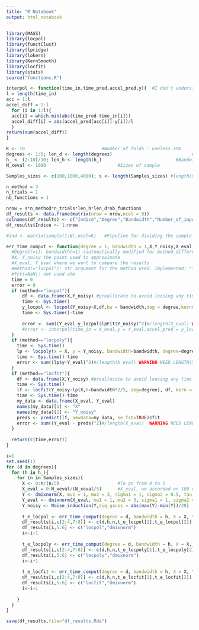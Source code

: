 ---
title: "R Notebook"
output: html_notebook
---

```{r packages}
library(MASS)
library(locpol)
library(functClust)
library(lpridge)
library(lokern)
library(KernSmooth)
library(locfit)
library(stats)
source("functions.R")
```

```{r support functions}
interpol <- function(time_in,time_pred,accel_pred,y){  #I don't understand how to compute                                                                  the function m(x)
l = length(time_in)  
acc = 1:l
accel_diff = 1:l
  for (i in 1:l){
  acc[i] = which.min(abs(time_pred-time_in[i]))
  accel_diff[i] = abs(accel_pred[acc[i]]-y[i])/l
  }
return(sum(accel_diff))
}
```

```{r parameters that we can compare}
K <- 10                             #Number of folds - useless atm
degrees <- 1:5; len_d <- length(degrees)                              #Degree(s)
h_ <- (2:10)/10; len_h <- length(h_)                            #Bandwidth(s)
N_xeval <- 1000                           #Sizes of sample

Samples_sizes <- c(100,1000,4000); s <- length(Samples_sizes) #length(xeval) < 5000 in locpol that's why 3 here atm

n_method = 3
n_trials = 1
nb_functions = 1

nrow = s*n_method*n_trials*len_h*len_d*nb_functions
df_results <- data.frame(matrix(nrow = nrow,ncol = 8))
colnames(df_results) <- c("Indice","Degree","Bandwidth","Number_of_input_points","Method","Function","Time","Error") #Dataframe to fill
df_results$Indice <- 1:nrow

#ind <- matrix(sample(1:N),ncol=K)   #Pipeline for dividing the sample
```

```{r MAIN function}
err_time_comput <- function(degree = 1, bandwidth = 1,X,Y_noisy,X_eval,Y_eval, method = "locpol", fct = NaN){
  #Degree(=1), bandwidth(=1) (automatically modified for method different than locpol) self explicit
  #X, Y_noisy the point used to approximate
  #X_eval, Y_eval where we want to compare the results
  #method(="locpol"): str argument for the method used. Implemented: "locpol";"locpoly","locfit"
  #fct(=NaN): not used atm
  time = 0
  error = 0
  if (method=="locpol"){
      df <- data.frame(X,Y_noisy) #preallocate to avoid loosing any time doing this in the function
      time <- Sys.time()
      y_locpol <- locpol(Y_noisy~X,df,bw = bandwidth,deg = degree,kernel = gaussK,xeval = X_eval) 
      time <- Sys.time()-time
      
      error <- sum((Y_eval-y_locpol$lpFit$Y_noisy)^2)#/length(X_eval) WARNING NEED LENGTH(X_EVAL) CONSTANT
      #error <- interpol(time_in = X_eval,y = Y_eval,accel_pred = y_locpol$lpFit$Y_noisy,time_pred = y_locpol$lpFit$X)
  }
  if (method=="locpoly"){
    time <- Sys.time()
    lp <- locpoly(x = X, y = Y_noisy, bandwidth=bandwidth, degree=degree, gridsize = length(X_eval))
    time <- Sys.time()-time
    error <- sum((lp$y-Y_eval)^2)#/length(X_eval) WARNING NEED LENGTH(X_EVAL) CONSTANT
  }
  if (method=="locfit"){
    df <- data.frame(X,Y_noisy) #preallocate to avoid loosing any time doing this in the function
    time <- Sys.time()
    lf <- locfit(Y_noisy~lp(X,h=bandwidth*2/5, deg=degree), df, kern = "gauss") #Check on your side if indeed h has to be defined like this source:http://chronux.org/chronuxFiles/Documentation/chronux/locfit/m/locfit.html
    time <- Sys.time()-time
    my_data <- data.frame(X_eval, Y_eval)
    names(my_data)[1] <- "X"
    names(my_data)[2] <- "Y_noisy"
    preds <- predict(lf, newdata=my_data, se.fit=TRUE)$fit
    error <- sum((Y_eval - preds)^2)#/length(X_eval)  WARNING NEED LENGTH(X_EVAL) CONSTANT
  }
  
  return(c(time,error))
}


```

```{r filling dataframe}
i=1
set.seed(1)
for (d in degrees){
  for (h in h_){
    for (n in Samples_sizes){
      X <- 0:n/(n/5)                      #To go from 0 to 5
      X_eval = 0:N_xeval/(N_xeval/5)      #X_eval, we accorded on 100 or 1000 or 5000 points; shouldn't matter much!
      Y <- dmixnorm(X, mu1 = 1, mu2 = 3, sigma1 = 1, sigma2 = 0.5, tau = 0.7)            #Simply change de the function for the one wanted
      Y_eval <- dmixnorm(X_eval, mu1 = 1, mu2 = 3, sigma1 = 1, sigma2 = 0.5, tau = 0.7)
      Y_noisy <- Noise_induction(Y,sig_gauss = abs(max(Y)-min(Y))/20)  #Variance of gaussian noise linearly correlated with TV(total variation of a function) so the noise is not too low or too big
    
      t_e_locpol <- err_time_comput(degree = d, bandwidth = h, X = X, Y_noisy = Y_noisy, X_eval = X_eval, Y_eval = Y_eval, method = "locpol")
      df_results[i,c(2:4,7:8)] <- c(d,h,n,t_e_locpol[1],t_e_locpol[2])
      df_results[i,5:6] <- c("locpol","dmixnorm")
      i<-i+1
      
      t_e_locpoly <- err_time_comput(degree = d, bandwidth = h, X = X, Y_noisy = Y_noisy, X_eval = X_eval, Y_eval = Y_eval, method = "locpoly")
      df_results[i,c(2:4,7:8)] <- c(d,h,n,t_e_locpoly[1],t_e_locpoly[2])
      df_results[i,5:6] <- c("locpoly","dmixnorm")
      i<-i+1
      
      t_e_locfit <- err_time_comput(degree = d, bandwidth = h, X = X, Y_noisy = Y_noisy, X_eval = X_eval, Y_eval = Y_eval, method = "locfit")
      df_results[i,c(2:4,7:8)] <- c(d,h,n,t_e_locfit[1],t_e_locfit[2])
      df_results[i,5:6] <- c("locfit","dmixnorm")
      i<-i+1
      
    }
  }
}
```


```{r saving df}
save(df_results,file="df_results.Rda")
```












